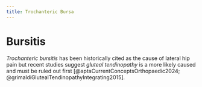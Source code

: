 ```yaml
---
title: Trochanteric Bursa
---
```



# Bursitis

<i>Trochanteric bursitis</i> has been historically cited as the cause of lateral hip pain but recent studies suggest <i>gluteal tendinopathy</i> is a more likely caused and must be ruled out first [@aptaCurrentConceptsOrthopaedic2024; @grimaldiGlutealTendinopathyIntegrating2015].